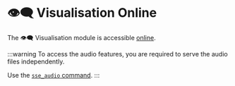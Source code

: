 # 👁️‍🗨️ Visualisation Online

The 👁️‍🗨️ Visualisation module is accessible
[online](https://sound-scape-explorer.github.io/sound-scape-explorer).

:::warning
To access the audio features, you are required to serve the audio files
independently.

Use the [`sse_audio` command](../modules/visualisation/getting-started/#-sse_audio-command).
:::
